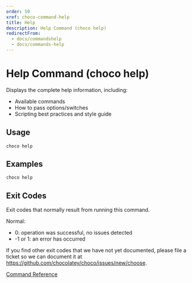 ---
order: 50
xref: choco-command-help
title: Help
description: Help Command (choco help)
redirectFrom:
  - docs/commandshelp
  - docs/commands-help
---

<!-- This file is automatically generated based on output from https://github.com/chocolatey/choco/blob/master/src/chocolatey/infrastructure.app/commands/ChocolateyHelpCommand.cs using https://github.com/chocolatey/choco/blob/master/GenerateDocs.ps1. Contributions are welcome at the original location(s). If the file is not found, it is not part of the open source edition of Chocolatey or the name of the file is different. --> 

# Help Command (choco help)

Displays the complete help information, including:

* Available commands
* How to pass options/switches
* Scripting best practices and style guide

## Usage

    choco help

## Examples

    choco help

## Exit Codes

Exit codes that normally result from running this command.

Normal:
 - 0: operation was successful, no issues detected
 - -1 or 1: an error has occurred

If you find other exit codes that we have not yet documented, please
 file a ticket so we can document it at
 https://github.com/chocolatey/choco/issues/new/choose.

[Command Reference](xref:choco-commands)